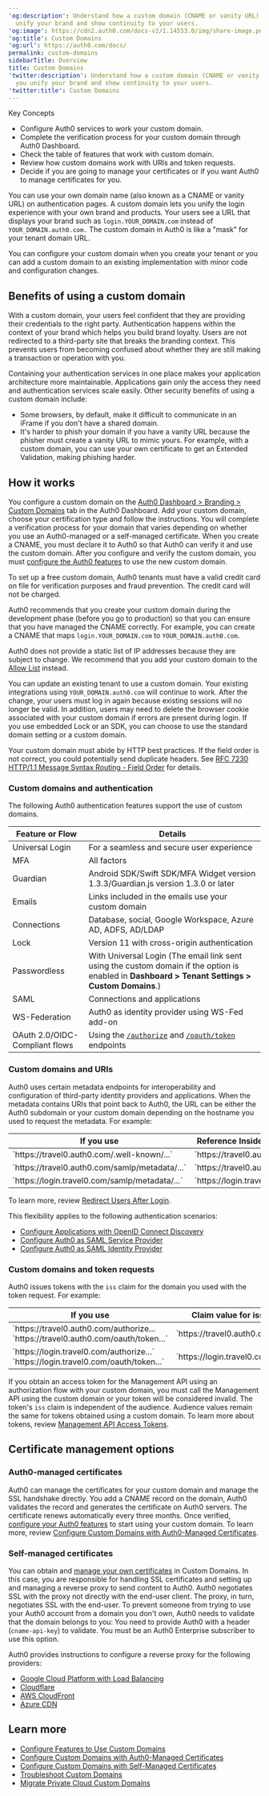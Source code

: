 ---
'og:description': Understand how a custom domain (CNAME or vanity URL) can help you
  unify your brand and show continuity to your users.
'og:image': https://cdn2.auth0.com/docs-v2/1.14553.0/img/share-image.png
'og:title': Custom Domains
'og:url': https://auth0.com/docs/
permalink: custom-domains
sidebarTitle: Overview
title: Custom Domains
'twitter:description': Understand how a custom domain (CNAME or vanity URL) can help
  you unify your brand and show continuity to your users.
'twitter:title': Custom Domains
---
<Card title="Overview">

Key Concepts

* Configure Auth0 services to work your custom domain.
* Complete the verification process for your custom domain through Auth0 Dashboard.
* Check the table of features that work with custom domain.
* Review how custom domains work with URIs and token requests.
* Decide if you are going to manage your certificates or if you want Auth0 to manage certificates for you.

</Card>

You can use your own domain name (also known as a CNAME or vanity URL) on authentication pages. A <Tooltip tip="Custom Domain: Third-party domain with a specialized, or vanity, name." cta="View Glossary" href="/docs/glossary?term=custom+domain">custom domain</Tooltip> lets you unify the login experience with your own brand and products. Your users see a URL that displays your brand such as `login.YOUR_DOMAIN.com` instead of `YOUR_DOMAIN.auth0.com.` The custom domain in Auth0 is like a "mask" for your tenant domain URL.

You can configure your custom domain when you create your tenant or you can add a custom domain to an existing implementation with minor code and configuration changes.

## Benefits of using a custom domain

With a custom domain, your users feel confident that they are providing their credentials to the right party. Authentication happens within the context of your brand which helps you build brand loyalty. Users are not redirected to a third-party site that breaks the branding context. This prevents users from becoming confused about whether they are still making a transaction or operation with you.

Containing your authentication services in one place makes your application architecture more maintainable. Applications gain only the access they need and authentication services scale easily. Other security benefits of using a custom domain include:

* Some browsers, by default, make it difficult to communicate in an iFrame if you don't have a shared domain.
* It's harder to phish your domain if you have a vanity URL because the phisher must create a vanity URL to mimic yours. For example, with a custom domain, you can use your own certificate to get an Extended Validation, making phishing harder.

## How it works

You configure a custom domain on the [Auth0 Dashboard > Branding > Custom Domains](https://manage.auth0.com/#/custom_domains) tab in the <Tooltip tip="Auth0 Dashboard: Auth0's main product to configure your services." cta="View Glossary" href="/docs/glossary?term=Auth0+Dashboard">Auth0 Dashboard</Tooltip>. Add your custom domain, choose your certification type and follow the instructions. You will complete a verification process for your domain that varies depending on whether you use an Auth0-managed or a self-managed certificate. When you create a CNAME, you must declare it to Auth0 so that Auth0 can verify it and use the custom domain. After you configure and verify the custom domain, you must [configure the Auth0 features](/docs/customize/custom-domains/configure-features-to-use-custom-domains) to use the new custom domain.

<Callout icon="file-lines" color="#0EA5E9" iconType="regular">

To set up a free custom domain, Auth0 tenants must have a valid credit card on file for verification purposes and fraud prevention. The credit card will not be charged.

</Callout>

Auth0 recommends that you create your custom domain during the development phase (before you go to production) so that you can ensure that you have managed the CNAME correctly. For example, you can create a CNAME that maps `login.YOUR_DOMAIN.com` to `YOUR_DOMAIN.auth0.com`.

<Callout icon="file-lines" color="#0EA5E9" iconType="regular">

Auth0 does not provide a static list of IP addresses because they are subject to change. We recommend that you add your custom domain to the [Allow List](/docs/secure/security-guidance/data-security/allowlist) instead.

</Callout>

You can update an existing tenant to use a custom domain. Your existing integrations using `YOUR_DOMAIN.auth0.com` will continue to work. After the change, your users must log in again because existing sessions will no longer be valid. In addition, users may need to delete the browser cookie associated with your custom domain if errors are present during login. If you use embedded Lock or an SDK, you can choose to use the standard domain setting or a custom domain.

<Warning>

Your custom domain must abide by HTTP best practices. If the field order is not correct, you could potentially send duplicate headers. See [RFC 7230 HTTP/1.1 Message Syntax Routing - Field Order](https://tools.ietf.org/html/rfc7230#section-3.2.2) for details.

</Warning>

### Custom domains and authentication

The following Auth0 authentication features support the use of custom domains.

<table class="table"><thead>
<tr>
<th><strong>Feature or Flow</strong></th>
<th><strong>Details</strong></th>
</tr>
</thead>
<tbody>
<tr>
<td>Universal Login</td>
<td>For a seamless and secure user experience</td>
</tr>
<tr>
<td>MFA</td>
<td>All factors</td>
</tr>
<tr>
<td>Guardian</td>
<td>Android SDK/Swift SDK/MFA Widget version 1.3.3/Guardian.js version 1.3.0 or later</td>
</tr>
<tr>
<td>Emails</td>
<td>Links included in the emails use your custom domain</td>
</tr>
<tr>
<td>Connections</td>
<td>Database, social, Google Workspace, Azure AD, ADFS, AD/LDAP</td>
</tr>
<tr>
<td><Tooltip tip="Auth0's UI widget for authenticating users." cta="View Glossary" href="/docs/glossary?term=Lock">Lock</Tooltip></td>
<td>Version 11 with cross-origin authentication</td>
</tr>
<tr>
<td><Tooltip tip="Form of authentication that does not rely on a password as the first factor." cta="View Glossary" href="/docs/glossary?term=Passwordless">Passwordless</Tooltip></td>
<td>With Universal Login (The email link sent using the custom domain if the option is enabled in <strong>Dashboard &gt; Tenant Settings &gt; Custom Domains</strong>.)</td>
</tr>
<tr>
<td><Tooltip tip="Standardized protocol allowing two parties to exchange authentication information without a password." cta="View Glossary" href="/docs/glossary?term=SAML">SAML</Tooltip></td>
<td>Connections and applications</td>
</tr>
<tr>
<td>WS-Federation</td>
<td>Auth0 as identity provider using WS-Fed add-on</td>
</tr>
<tr>
<td>OAuth 2.0/OIDC-Compliant flows</td>
<td>Using the <a href="https://auth0.com/docs/api/authentication#authorize-application"><code>/authorize</code></a> and <a href="https://auth0.com/docs/api/authentication#get-token"><code>/oauth/token</code></a> endpoints</td>
</tr>
</tbody>
</table>

### Custom domains and URIs

Auth0 uses certain metadata endpoints for interoperability and configuration of third-party <Tooltip tip="Identity Provider (IdP): Service that stores and manages digital identities." cta="View Glossary" href="/docs/glossary?term=identity+providers">identity providers</Tooltip> and applications. When the metadata contains URIs that point back to Auth0, the URL can be either the Auth0 subdomain or your custom domain depending on the hostname you used to request the metadata. For example:

<table class="table"><thead>
<tr>
<th><strong>If you use</strong></th>
<th><strong>Reference Inside Metadata</strong></th>
</tr>
</thead>
<tbody>
<tr>
<td>`https://travel0.auth0.com/.well-known/...`</td>
<td>`https://travel0.auth0.com/...`</td>
</tr>
<tr>
<td>`https://travel0.auth0.com/samlp/metadata/...`</td>
<td>`https://travel0.auth0.com/...`</td>
</tr>
<tr>
<td>`https://login.travel0.com/samlp/metadata/...`</td>
<td>`https://login.travel0.com/...`</td>
</tr>
</tbody>
</table>

To learn more, review [Redirect Users After Login](/docs/authenticate/login/redirect-users-after-login).

This flexibility applies to the following authentication scenarios:

* [Configure Applications with OpenID Connect Discovery](/docs/get-started/applications/configure-applications-with-oidc-discovery)
* [Configure Auth0 as SAML Service Provider](/docs/authenticate/protocols/saml/saml-sso-integrations/configure-auth0-saml-service-provider)
* [Configure Auth0 as SAML Identity Provider](/docs/authenticate/single-sign-on/outbound-single-sign-on/configure-auth0-saml-identity-provider)

### Custom domains and token requests

Auth0 issues tokens with the `iss` claim for the domain you used with the token request. For example:

<table class="table"><thead>
<tr>
<th><strong>If you use</strong></th>
<th><strong>Claim value for iss</strong></th>
</tr>
</thead>
<tbody>
<tr>
<td>`https://travel0.auth0.com/authorize...</code><br/>`https://travel0.auth0.com/oauth/token...`</td>
<td>`https://travel0.auth0.com/`</td>
</tr>
<tr>
<td>`https://login.travel0.com/authorize...`<br/>`https://login.travel0.com/oauth/token...`</td>
<td>`https://login.travel0.com/`</td>
</tr>
</tbody>
</table>

If you obtain an <Tooltip tip="Access Token: Authorization credential, in the form of an opaque string or JWT, used to access an API." cta="View Glossary" href="/docs/glossary?term=access+token">access token</Tooltip> for the <Tooltip tip="Access Token: Authorization credential, in the form of an opaque string or JWT, used to access an API." cta="View Glossary" href="/docs/glossary?term=Management+API">Management API</Tooltip> using an <Tooltip tip="Management API: A product to allow customers to perform administrative tasks." cta="View Glossary" href="/docs/glossary?term=authorization+flow">authorization flow</Tooltip> with your custom domain, you must call the Management API using the custom domain or your token will be considered invalid. The token's `iss` claim is independent of the <Tooltip tip="Audience: Unique identifier of the audience for an issued token. Named aud in a token, its value contains the ID of either an application (Client ID) for an ID Token or an API (API Identifier) for an Access Token." cta="View Glossary" href="/docs/glossary?term=audience">audience</Tooltip>. Audience values remain the same for tokens obtained using a custom domain. To learn more about tokens, review [Management API Access Tokens](/docs/secure/tokens/access-tokens/management-api-access-tokens).

## Certificate management options

### Auth0-managed certificates

Auth0 can manage the certificates for your custom domain and manage the SSL handshake directly. You add a CNAME record on the domain, Auth0 validates the record and generates the certificate on Auth0 servers. The certificate renews automatically every three months. Once verified, [configure your Auth0 features](/docs/customize/custom-domains/configure-features-to-use-custom-domains) to start using your custom domain. To learn more, review [Configure Custom Domains with Auth0-Managed Certificates](/docs/customize/custom-domains/auth0-managed-certificates).

### Self-managed certificates

You can obtain and [manage your own certificates](/docs/customize/custom-domains/self-managed-certificates) in Custom Domains. In this case, you are responsible for handling SSL certificates and setting up and managing a reverse proxy to send content to Auth0. Auth0 negotiates SSL with the proxy not directly with the end-user client. The proxy, in turn, negotiates SSL with the end-user. To prevent someone from trying to use your Auth0 account from a domain you don't own, Auth0 needs to validate that the domain belongs to you: You need to provide Auth0 with a header (`cname-api-key`) to validate. You must be an Auth0 Enterprise subscriber to use this option.

Auth0 provides instructions to configure a reverse proxy for the following providers:

* [Google Cloud Platform with Load Balancing](/docs/customize/custom-domains/self-managed-certificates/configure-gcp-as-reverse-proxy)
* [Cloudflare](/docs/customize/custom-domains/self-managed-certificates/configure-cloudflare-for-use-as-reverse-proxy)
* [AWS CloudFront](/docs/customize/custom-domains/self-managed-certificates/configure-aws-cloudfront-for-use-as-reverse-proxy)
* [Azure CDN](/docs/customize/custom-domains/self-managed-certificates/configure-azure-cdn-for-use-as-reverse-proxy)

## Learn more

* [Configure Features to Use Custom Domains](/docs/customize/custom-domains/configure-features-to-use-custom-domains)
* [Configure Custom Domains with Auth0-Managed Certificates](/docs/customize/custom-domains/auth0-managed-certificates)
* [Configure Custom Domains with Self-Managed Certificates](/docs/customize/custom-domains/self-managed-certificates)
* [Troubleshoot Custom Domains](/docs/troubleshoot/integration-extensibility-issues/troubleshoot-custom-domains)
* [Migrate Private Cloud Custom Domains](/docs/migrate-private-cloud-custom-domains)